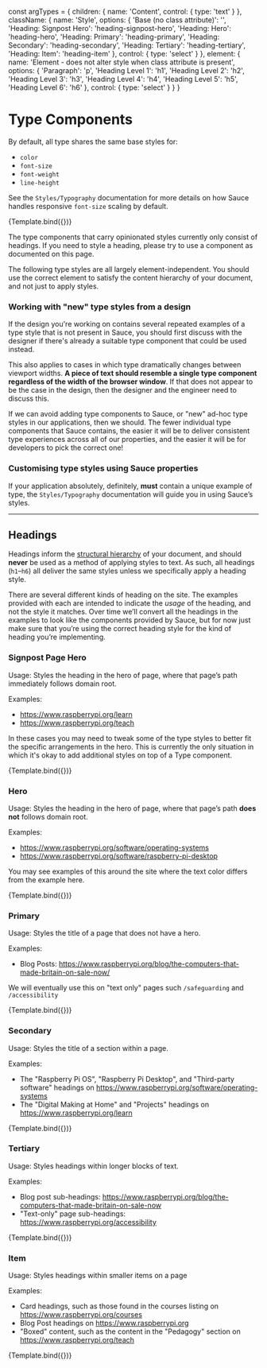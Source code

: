 const argTypes = {
  children: {
    name: 'Content',
    control: {
      type: 'text'
    }
  },
  className: {
    name: 'Style',
    options: {
      'Base (no class attribute)': '',
      'Heading: Signpost Hero': 'heading-signpost-hero',
      'Heading: Hero': 'heading-hero',
      'Heading: Primary': 'heading-primary',
      'Heading: Secondary': 'heading-secondary',
      'Heading: Tertiary': 'heading-tertiary',
      'Heading: Item': 'heading-item'
    },
    control: {
      type: 'select'
    }
  },
  element: {
    name: 'Element - does not alter style when class attribute is present',
    options: {
      'Paragraph': 'p',
      'Heading Level 1': 'h1',
      'Heading Level 2': 'h2',
      'Heading Level 3': 'h3',
      'Heading Level 4': 'h4',
      'Heading Level 5': 'h5',
      'Heading Level 6': 'h6'
    },
    control: {
      type: 'select'
    }
  }
}

<Meta
  title="Components/Type"
  argTypes={argTypes}
/>

# Type Components

By default, all type shares the same base styles for:

* `color`
* `font-size`
* `font-weight`
* `line-height`

See the `Styles/Typography` documentation for more details on how Sauce handles responsive `font-size` scaling by default.

<Canvas>
  <Story name="Base Type" args={{
    children: 'Sauce Design System',
    className: '',
    element: 'p'
  }}>
    {Template.bind({})}
  </Story>
</Canvas>

The type components that carry opinionated styles currently only consist of headings. If you need to style a heading, please try to use a component as documented on this page.

The following type styles are all largely element-independent. You should use the correct element to satisfy the content hierarchy of your document, and not just to apply styles.

### Working with "new" type styles from a design

If the design you're working on contains several repeated examples of a type style that is not present in Sauce, you should first discuss with the designer if there's already a suitable type component that could be used instead.

This also applies to cases in which type dramatically changes between viewport widths. **A piece of text should resemble a single type component regardless of the width of the browser window**. If that does not appear to be the case in the design, then the designer and the engineer need to discuss this.

If we can avoid adding type components to Sauce, or "new" ad-hoc type styles in our applications, then we should. The fewer individual type components that Sauce contains, the easier it will be to deliver consistent type experiences across all of our properties, and the easier it will be for developers to pick the correct one!

### Customising type styles using Sauce properties

If your application absolutely, definitely, **must** contain a unique example of type, the `Styles/Typography` documentation will guide you in using Sauce’s styles.

----

## Headings

Headings inform the [structural hierarchy](https://developer.mozilla.org/en-US/docs/Learn/HTML/Introduction_to_HTML/HTML_text_fundamentals#implementing_structural_hierarchy) of your document, and should **never** be used as a method of applying styles to text. As such, all headings (`h1`–`h6`) all deliver the same styles unless we specifically apply a heading style.

There are several different kinds of heading on the site. The examples provided with each are intended to indicate the *usage* of the heading, and not the style it matches. Over time we’ll convert all the headings in the examples to look like the components provided by Sauce, but for now just make sure that you’re using the correct heading style for the kind of heading you’re implementing.

### Signpost Page Hero

Usage: Styles the heading in the hero of page, where that page’s path immediately follows domain root.

Examples:

* https://www.raspberrypi.org/learn
* https://www.raspberrypi.org/teach

In these cases you may need to tweak some of the type styles to better fit the specific arrangements in the hero. This is currently the only situation in which it's okay to add additional styles on top of a Type component.

<Canvas>
  <Story name="Heading: Signpost Hero" args={{
    children: 'Sauce Design System',
    className: 'heading-signpost-hero',
    element: 'h1'
  }}>
    {Template.bind({})}
  </Story>
</Canvas>

### Hero

Usage: Styles the heading in the hero of page, where that page’s path **does not** follows domain root.

Examples:

* https://www.raspberrypi.org/software/operating-systems
* https://www.raspberrypi.org/software/raspberry-pi-desktop

You may see examples of this around the site where the text color differs from the example here.

<Canvas>
  <Story name="Heading: Hero" args={{
    children: 'Sauce Design System',
    className: 'heading-hero',
    element: 'h1'
  }}>
    {Template.bind({})}
  </Story>
</Canvas>

### Primary

Usage: Styles the title of a page that does not have a hero.

Examples:

* Blog Posts: https://www.raspberrypi.org/blog/the-computers-that-made-britain-on-sale-now/

We will eventually use this on "text only" pages such `/safeguarding` and `/accessibility`

<Canvas>
  <Story name="Heading: Primary" args={{
    children: 'Sauce Design System',
    className: 'heading-primary',
    element: 'h2'
  }}>
    {Template.bind({})}
  </Story>
</Canvas>

### Secondary

Usage: Styles the title of a section within a page.

Examples:

* The "Raspberry Pi OS", "Raspberry Pi Desktop", and "Third-party software" headings on https://www.raspberrypi.org/software/operating-systems
* The "Digital Making at Home" and "Projects" headings on https://www.raspberrypi.org/learn

<Canvas>
  <Story name="Heading: Secondary" args={{
    children: 'Sauce Design System',
    className: 'heading-secondary',
    element: 'h3'
  }}>
    {Template.bind({})}
  </Story>
</Canvas>

### Tertiary

Usage: Styles headings within longer blocks of text.

Examples:

* Blog post sub-headings: https://www.raspberrypi.org/blog/the-computers-that-made-britain-on-sale-now
* "Text-only" page sub-headings: https://www.raspberrypi.org/accessibility

<Canvas>
  <Story name="Heading: Tertiary" args={{
    children: 'Sauce Design System',
    className: 'heading-tertiary',
    element: 'h4'
  }}>
    {Template.bind({})}
  </Story>
</Canvas>

### Item

Usage: Styles headings within smaller items on a page

Examples:

* Card headings, such as those found in the courses listing on https://www.raspberrypi.org/courses
* Blog Post headings on https://www.raspberrypi.org
* "Boxed" content, such as the content in the "Pedagogy" section on https://www.raspberrypi.org/teach

<Canvas>
  <Story name="Heading: Item" args={{
    children: 'Sauce Design System',
    className: 'heading-item',
    element: 'h3'
  }}>
    {Template.bind({})}
  </Story>
</Canvas>
